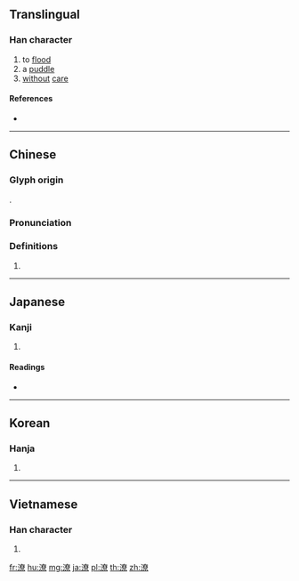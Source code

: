 ==Translingual==

===Han character===
{{Han char|rn=85|rad=水|as=12|sn=15|four=34196|canj=EKCF|ids=⿰氵尞}}

# to [[flood]]
# a [[puddle]]
# [[without]] [[care]]

====References====
* {{Han ref|kx=0650.010|dkj=18259|dj=1060.070|hdz=31738.110|uh=6F66|ud=28518|bh=BCE3|bd=48355}}

----

==Chinese==
{{zh-forms}}

===Glyph origin===
{{Han etym}}
{{Han compound|水|尞|c1=s|c2=p|t1=water|ls=psc}}.

===Pronunciation===
{{zh-pron
|m=lǎo,liáo
|c=lou5,liu2,liu4
|mc=y
|oc=y
|ma=
|cat=v,n,adv
}}

===Definitions===
{{zh-hanzi}}

# {{rfdef|lang=zh}}

----

==Japanese==

===Kanji===
{{ja-kanji|grade=|rs=水12}}

# {{defn|lang=ja|sort=水12}}

====Readings====
* {{ja-readings|on=[[ろう]] (rō)|kun=[[にわたずみ]] (niwatazumi)}}

----

==Korean==

===Hanja===
{{ko-hanja|hangeul=[[료]], [[요]]|eumhun=|rv=ryo, yo|mr=ryo, yo|y=lyo, yo}}

# {{defn|lang=ko|sort=水12}}

----

==Vietnamese==

===Han character===
{{vi-readings|rs=水12| hanviet = lẻo}}

# {{defn|lang=vi|sort=水12}}

[[fr:潦]]
[[hu:潦]]
[[mg:潦]]
[[ja:潦]]
[[pl:潦]]
[[th:潦]]
[[zh:潦]]